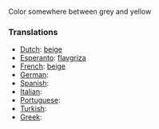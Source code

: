 Color somewhere between grey and yellow

===Translations===

* [[Dutch]]: [[beige]]
* [[Esperanto]]: [[flavgriza]]
* [[French]]: [[beige]]
* [[German]]: [[]]
* [[Spanish]]: [[]]
* [[Italian]]: [[]]
* [[Portuguese]]: [[]]
* [[Turkish]]: [[]]
* [[Greek]]: [[]]